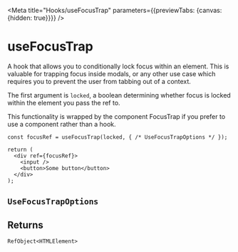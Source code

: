 
<Meta title="Hooks/useFocusTrap" parameters={{previewTabs: {canvas: {hidden: true}}}} />

# useFocusTrap

A hook that allows you to conditionally lock focus within an element. This is
valuable for trapping focus inside modals, or any other use case which requires
you to prevent the user from tabbing out of a context.

The first argument is `locked`, a boolean determining whether focus is locked
within the element you pass the ref to.

This functionality is wrapped by the
component <LinkTo title="Components/FocusTrap" story="Basic">FocusTrap</LinkTo> if you prefer
to use a component rather than a hook.

```tsx
const focusRef = useFocusTrap(locked, { /* UseFocusTrapOptions */ });

return (
  <div ref={focusRef}>
    <input />
    <button>Some button</button>
  </div>
);
```

## `UseFocusTrapOptions`

<Props of={options} />

## Returns

```tsx
RefObject<HTMLElement>
```